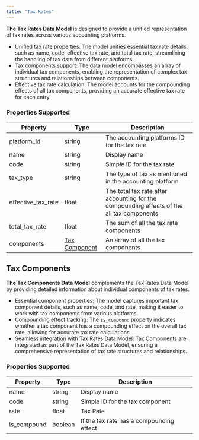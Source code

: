 ```yaml
---
title: "Tax Rates"
---
```


**The Tax Rates Data Model** is designed to provide a unified representation of tax rates across various accounting platforms.

* Unified tax rate properties: The model unifies essential tax rate details, such as name, code, effective tax rate, and total tax rate, streamlining the handling of tax data from different platforms.
* Tax components support: The data model encompasses an array of individual tax components, enabling the representation of complex tax structures and relationships between components.
* Effective tax rate calculation: The model accounts for the compounding effects of all tax components, providing an accurate effective tax rate for each entry.

  
### Properties Supported

| Property             | Type                                            | Description                                                                               |
| -------------------- | ----------------------------------------------- | ----------------------------------------------------------------------------------------- |
| platform\_id         | string                                          | The accounting platforms ID for the tax rate                                              |
| name                 | string                                          | Display name                                                                              |
| code                 | string                                          | Simple ID for the tax rate                                                                |
| tax\_type            | string                                          | The type of tax as mentioned in the accounting platform                                   |
| effective\_tax\_rate | float                                           | The total tax rate after accounting for the compounding effects of the all tax components |
| total\_tax\_rate     | float                                           | The sum of all the tax rate components                                                    |
| components           | [Tax Component](/docs/tax-rates#tax-components) | An array of all the tax components                                                        |

  
## Tax Components

**The Tax Components Data Model** complements the Tax Rates Data Model by providing detailed information about individual components of tax rates.

* Essential component properties: The model captures important tax component details, such as name, code, and rate, making it easier to work with tax components from various platforms.
* Compounding effect tracking: The `is_compound` property indicates whether a tax component has a compounding effect on the overall tax rate, allowing for accurate tax rate calculations.
* Seamless integration with Tax Rates Data Model: Tax Components are integrated as part of the Tax Rates Data Model, ensuring a comprehensive representation of tax rate structures and relationships.

  
### Properties Supported

| Property     | Type    | Description                              |
| ------------ | ------- | ---------------------------------------- |
| name         | string  | Display name                             |
| code         | string  | Simple ID for the tax component          |
| rate         | float   | Tax Rate                                 |
| is\_compound | boolean | If the tax rate has a compounding effect |